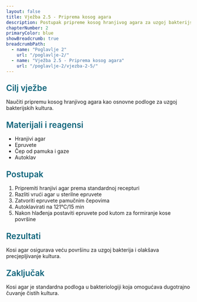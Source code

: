 ```yaml
---
layout: false
title: Vježba 2.5 - Priprema kosog agara
description: Postupak pripreme kosog hranjivog agara za uzgoj bakterijskih kultura
chapterNumber: 2
primaryColor: blue
showBreadcrumb: true
breadcrumbPath:
  - name: "Poglavlje 2"
    url: "/poglavlje-2/"
  - name: "Vježba 2.5 - Priprema kosog agara"
    url: "/poglavlje-2/vjezba-2-5/"
---
```



<h3 style="color: #096279; font-size: 1.4rem; font-weight: 600; margin: 1.5rem 0 1rem 0;">Cilj vježbe</h3>

Naučiti pripremu kosog hranjivog agara kao osnovne podloge za uzgoj bakterijskih kultura.

<h3 style="color: #096279; font-size: 1.4rem; font-weight: 600; margin: 1.5rem 0 1rem 0;">Materijali i reagensi</h3>

- Hranjivi agar
- Epruvete
- Čep od pamuka i gaze
- Autoklav

<h3 style="color: #096279; font-size: 1.4rem; font-weight: 600; margin: 1.5rem 0 1rem 0;">Postupak</h3>

1. Pripremiti hranjivi agar prema standardnoj recepturi
2. Razliti vrući agar u sterilne epruvete
3. Zatvoriti epruvete pamučnim čepovima
4. Autoklavirati na 121°C/15 min
5. Nakon hlađenja postaviti epruvete pod kutom za formiranje kose površine

<h3 style="color: #096279; font-size: 1.4rem; font-weight: 600; margin: 1.5rem 0 1rem 0;">Rezultati</h3>

Kosi agar osigurava veću površinu za uzgoj bakterija i olakšava precjepljivanje kultura.

<h3 style="color: #096279; font-size: 1.4rem; font-weight: 600; margin: 1.5rem 0 1rem 0;">Zaključak</h3>

Kosi agar je standardna podloga u bakteriologiji koja omogućava dugotrajno čuvanje čistih kultura.